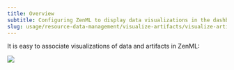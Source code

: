 ---
title: Overview
subtitle: Configuring ZenML to display data visualizations in the dashboard.
slug: usage/resource-data-management/visualize-artifacts/visualize-artifacts
---


It is easy to associate visualizations of data and artifacts in ZenML:
<Frame caption="ZenML Artifact Visualizations">
  <img src="../../../_assets/how-to/stack-55.png"/>
</Frame>


